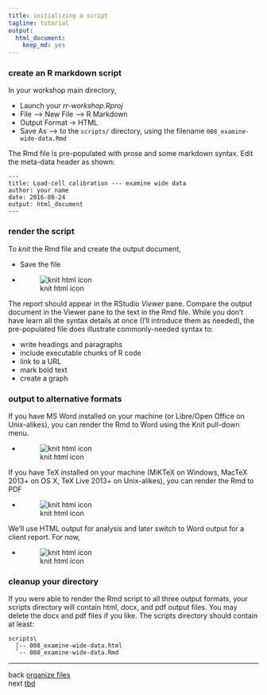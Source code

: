 ```yaml
---
title: initializing a script
tagline: tutorial
output:
  html_document:
    keep_md: yes
---
```



### create an R markdown script 

In your workshop main directory, 

- Launch your *rr-workshop.Rproj* 
- File --> New File --> R Markdown 
- Output Format -> HTML 
- Save As --> to the `scripts/` directory, using the filename  `008_examine-wide-data.Rmd` 

The Rmd file is pre-populated with prose and some markdown syntax. Edit the meta-data header as shown:

```
---
title: Load-cell calibration --- examine wide data
author: your name
date: 2016-08-24
output: html_document
---
```



### render the script 

To *knit* the Rmd file and create the output document, 

- Save the file 
- ![knit html icon](../resources/images/knit-html-icon.png) 

The report should appear in the RStudio *Viewer* pane. Compare the output document in the Viewer pane to  the text in the Rmd file. While you don't have learn all the syntax details at once (I'll introduce them as needed), the pre-populated file does illustrate commonly-needed syntax to:  

- write headings and paragraphs 
- include executable chunks of R code 
- link to a URL 
- mark bold text  
- create a graph 





### output to alternative formats 

If you have MS Word installed on your machine (or Libre/Open Office on Unix-alikes), you can render the Rmd to Word using the Knit pull-down menu.

- ![knit html icon](../resources/images/knit-word-icon.png) 

If you have TeX installed on your machine (MiKTeX on Windows, MacTeX 2013+ on OS X, TeX Live 2013+ on Unix-alikes), you can render the Rmd to PDF 

- ![knit html icon](../resources/images/knit-pdf-icon.png) 

We'll use HTML output for analysis and later switch to Word output for a client report. For now, 

- ![knit html icon](../resources/images/knit-html-icon.png) 




### cleanup your directory 

If you were able to render the Rmd script to all three output formats, your scripts directory will contain html, docx, and pdf output files. You may delete the docx and pdf files if you like. The scripts directory should contain at least:  

```
scripts\
  |-- 008_examine-wide-data.html
  `-- 008_examine-wide-data.Rmd 
```






















<!--
*Save and Knit* anytime you want to see how your changes appear in the output. Remember, this is not a WYSIWYG environment---until you knit it, you won't see it. We could call it WYKIWYS (What You *Knit* Is What You *See*). 









We can dispense with the default prose. In the Rmd file, 

- Delete everything below the YAML header 
- Save and Knit 

-->




--- 
back [organize files](004_organize-files.html)<br> 
next [tbd](tbd.html)




